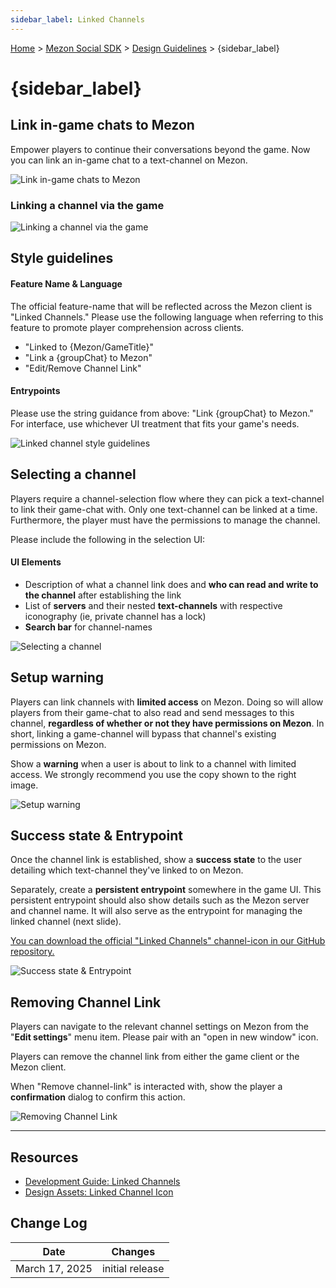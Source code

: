 ```yaml
---
sidebar_label: Linked Channels
---
```


[Home](#DOCS_INTRO) > [Mezon Social SDK](#DOCS_DISCORD_SOCIAL_SDK_OVERVIEW) > [Design Guidelines](#DOCS_DISCORD_SOCIAL_SDK_DESIGN_GUIDELINES) > {sidebar_label}

# {sidebar_label}

## Link in-game chats to Mezon

Empower players to continue their conversations beyond the game. Now you can link an in-game chat to a text-channel on Mezon.

![Link in-game chats to Mezon](social-sdk/design-guidelines/animated/LinkedChannels-02.gif)

### Linking a channel via the game

![Linking a channel via the game](social-sdk/design-guidelines/animated/LinkedChannel-Setup.gif)

## Style guidelines

#### Feature Name & Language

The official feature-name that will be reflected across the Mezon client is "Linked Channels." Please use the following language when referring to this feature to promote player comprehension across clients.

- "Linked to \{Mezon/GameTitle\}"
- "Link a \{groupChat\} to Mezon"
- "Edit/Remove Channel Link"

#### Entrypoints

Please use the string guidance from above: "Link \{groupChat\} to Mezon." For interface, use whichever UI treatment that fits your game's needs.

![Linked channel style guidelines](social-sdk/design-guidelines/LinkedChannels-04.png)

## Selecting a channel

Players require a channel-selection flow where they can pick a text-channel to link their game-chat with. Only one text-channel can be linked at a time. Furthermore, the player must have the permissions to manage the channel.

Please include the following in the selection UI:

#### UI Elements

- Description of what a channel link does and **who can read and write to the channel** after establishing the link
- List of **servers** and their nested **text-channels** with respective iconography (ie, private channel has a lock)
- **Search bar** for channel-names

![Selecting a channel](social-sdk/design-guidelines/LinkedChannels-05.png)

## Setup warning

Players can link channels with **limited access** on Mezon. Doing so will allow players from their game-chat to also read and send messages to this channel, **regardless of whether or not they have permissions on Mezon**. In short, linking a game-channel will bypass that channel's existing permissions on Mezon.

Show a **warning** when a user is about to link to a channel with limited access. We strongly recommend you use the copy shown to the right image.

![Setup warning](social-sdk/design-guidelines/LinkedChannels-06.png)

## Success state & Entrypoint

Once the channel link is established, show a **success state** to the user detailing which text-channel they've linked to on Mezon.

Separately, create a **persistent entrypoint** somewhere in the game UI. This persistent entrypoint should also show details such as the Mezon server and channel name. It will also serve as the entrypoint for managing the linked channel (next slide).

[You can download the official "Linked Channels" channel-icon in our GitHub repository.](https://github.com/mezon/mezon-api-docs/blob/main/resources/mezon-social-sdk)

![Success state & Entrypoint](social-sdk/design-guidelines/LinkedChannels-07.png)

## Removing Channel Link

Players can navigate to the relevant channel settings on Mezon from the "**Edit settings**" menu item. Please pair with an "open in new window" icon.

Players can remove the channel link from either the game client or the Mezon client.

When "Remove channel-link" is interacted with, show the player a **confirmation** dialog to confirm this action.

![Removing Channel Link](social-sdk/design-guidelines/animated/LinkedChannels-08.gif)

---

## Resources

- [Development Guide: Linked Channels](#DOCS_DISCORD_SOCIAL_SDK_DEVELOPMENT_GUIDES_LINKED_CHANNELS)
- [Design Assets: Linked Channel Icon](https://github.com/mezon/mezon-api-docs/blob/main/resources/mezon-social-sdk)

## Change Log

| Date           | Changes         |
|----------------|-----------------|
| March 17, 2025 | initial release |


